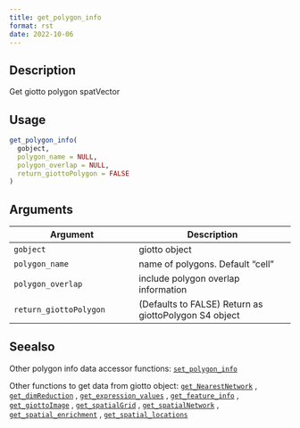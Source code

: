 ```yaml
--- 
title: get_polygon_info 
format: rst 
date: 2022-10-06 
--- 
```


## Description

Get giotto polygon spatVector


## Usage

```r
get_polygon_info(
  gobject,
  polygon_name = NULL,
  polygon_overlap = NULL,
  return_giottoPolygon = FALSE
)
```


## Arguments

Argument      |Description
------------- |----------------
`gobject`     |     giotto object
`polygon_name`     |     name of polygons. Default "cell"
`polygon_overlap`     |     include polygon overlap information
`return_giottoPolygon`     |     (Defaults to FALSE) Return as giottoPolygon S4 object


## Seealso

Other polygon info data accessor functions:
 [`set_polygon_info`](#setpolygoninfo) 
 
 Other functions to get data from giotto object:
 [`get_NearestNetwork`](#getnearestnetwork) ,
 [`get_dimReduction`](#getdimreduction) ,
 [`get_expression_values`](#getexpressionvalues) ,
 [`get_feature_info`](#getfeatureinfo) ,
 [`get_giottoImage`](#getgiottoimage) ,
 [`get_spatialGrid`](#getspatialgrid) ,
 [`get_spatialNetwork`](#getspatialnetwork) ,
 [`get_spatial_enrichment`](#getspatialenrichment) ,
 [`get_spatial_locations`](#getspatiallocations)



